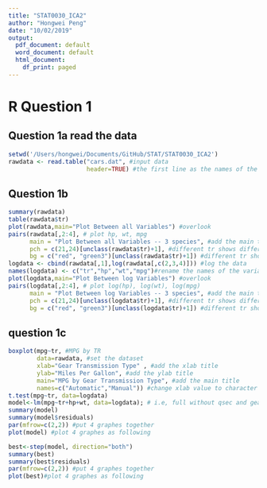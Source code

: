 ```yaml
---
title: "STAT0030_ICA2"
author: "Hongwei Peng"
date: "10/02/2019"
output:
  pdf_document: default
  word_document: default
  html_document:
    df_print: paged
---
```


# R Question 1

## Question 1a read the data
```R
setwd('/Users/hongwei/Documents/GitHub/STAT/STAT0030_ICA2')
rawdata <- read.table("cars.dat", #input data
                      header=TRUE) #the first line as the names of the variables 
```

##  Question 1b

```R
summary(rawdata)
table(rawdata$tr)
plot(rawdata,main="Plot Between all Variables") #overlook
pairs(rawdata[,2:4], # plot hp, wt, mpg 
      main = "Plot Between all Variables -- 3 species", #add the main title
      pch = c(21,24)[unclass(rawdata$tr)+1], #different tr shows different shape
      bg = c("red", "green3")[unclass(rawdata$tr)+1]) #different tr shows different colour
logdata <- cbind(rawdata[,1],log(rawdata[,c(2,3,4)])) #log the data
names(logdata) <- c("tr","hp","wt","mpg")#rename the names of the variables 
plot(logdata,main="Plot Between log Variables") #overlook
pairs(logdata[,2:4], # plot log(hp), log(wt), log(mpg)
      main = "Plot Between log Variables -- 3 species", #add the main title
      pch = c(21,24)[unclass(logdata$tr)+1], #different tr shows different shape
      bg = c("red", "green3")[unclass(logdata$tr)+1]) #different tr shows different colour
```

##  question 1c

```R
boxplot(mpg~tr, #MPG by TR
        data=rawdata, #set the dataset
        xlab="Gear Transmission Type" , #add the xlab title
        ylab="Miles Per Gallon", #add the ylab title
        main="MPG by Gear Transmission Type", #add the main title
        names=c("Automatic","Manual")) #change xlab value to character
t.test(mpg~tr, data=logdata)
model<-lm(mpg~tr+hp+wt, data=logdata); # i.e, full without qsec and gears
summary(model)
summary(model$residuals)
par(mfrow=c(2,2)) #put 4 graphes together
plot(model) #plot 4 graphes as following

best<-step(model, direction="both")
summary(best)
summary(best$residuals)
par(mfrow=c(2,2)) #put 4 graphes together
plot(best)#plot 4 graphes as following

```
